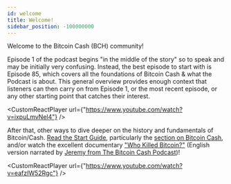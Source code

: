 ```yaml
---
id: welcome
title: Welcome!
sidebar_position: -100000000
---
```



Welcome to the Bitcoin Cash (BCH) community!

Episode 1 of the podcast begins "in the middle of the story" so to speak and may be initially very confusing. Instead, the best episode to start with is Episode 85, which covers all the foundations of Bitcoin Cash & what the Podcast is about. This general overview provides enough context that listeners can then carry on from Episode 1, or the most recent episode, or any other starting point that catches their interest.

<CustomReactPlayer
  url={"https://www.youtube.com/watch?v=ixpuLmvNel4"} />

After that, other ways to dive deeper on the history and fundamentals of Bitcoin/Cash. [Read the Start Guide](/start), particularly the [section on Bitcoin Cash](/start#episode-8-of-10-bitcoin-cash), and/or watch the excellent documentary ["Who Killed Bitcoin?"](https://www.youtube.com/watch?v=eafzIW52Rgc) (English version narrated by [Jeremy from The Bitcoin Cash Podcast](/about))!

<CustomReactPlayer
  url={"https://www.youtube.com/watch?v=eafzIW52Rgc"} />
